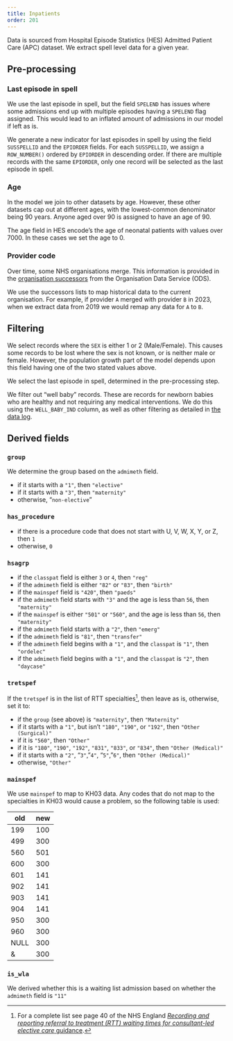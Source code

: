 ```yaml
---
title: Inpatients
order: 201
---
```


Data is sourced from Hospital Episode Statistics (HES) Admitted Patient Care (APC) dataset.
We extract spell level data for a given year.

## Pre-processing

### Last episode in spell

We use the last episode in spell, but the field `SPELEND` has issues where some admissions end up with multiple episodes
having a `SPELEND` flag assigned. This would lead to an inflated amount of admissions in our model if left as is.

We generate a new indicator for last episodes in spell by using the field `SUSSPELLID` and the `EPIORDER` fields.
For each `SUSSPELLID`, we assign a `ROW_NUMBER()` ordered by `EPIORDER` in descending order.
If there are multiple records with the same `EPIORDER`, only one record will be selected as the last episode in spell.

### Age

In the model we join to other datasets by age. However, these other datasets cap out at different ages, with the
lowest-common denominator being 90 years.
Anyone aged over 90 is assigned to have an age of 90.

The age field in HES encode's the age of neonatal patients with values over 7000.
In these cases we set the age to 0.

### Provider code

Over time, some NHS organisations merge.
This information is provided in the [organisation successors][ods_succ] from the Organisation Data Service (ODS).

[ods_succ]: https://digital.nhs.uk/services/organisation-data-service/export-data-files/csv-downloads/miscellaneous

We use the successors lists to map historical data to the current organisation.
For example, if provider `A` merged with provider `B` in 2023, when we extract data from 2019 we would remap any data
for `A` to `B`.

## Filtering

We select records where the `SEX` is either 1 or 2 (Male/Female). This causes some records to be lost where the sex is
not known, or is neither male or female. However, the population growth part of the model depends upon this field having
one of the two stated values above.

We select the last episode in spell, determined in the pre-processing step.

We filter out "well baby" records. These are records for newborn babies who are healthy and not requiring any medical interventions. We do this using the `WELL_BABY_IND` column, as well as other filtering as detailed in [the data log](/data_extraction/data_log.qmd#inpatients-2).

## Derived fields

### `group`

We determine the group based on the `admimeth` field.

- if it starts with a `"1"`, then `"elective"`
- if it starts with a `"3"`, then `"maternity"`
- otherwise, "`non-elective`"

### `has_procedure`

- if there is a procedure code that does not start with U, V, W, X, Y, or Z, then `1`
- otherwise, `0`

### `hsagrp`

- if the `classpat` field is either `3` or `4`, then `"reg"`
- if the `admimeth` field is either `"82"` or `"83"`, then `"birth"`
- if the `mainspef` field is `"420"`, then `"paeds"`
- if the `admimeth` field starts with `"3"` and the age is less than `56`, then `"maternity"`
- if the `mainspef` is either `"501"` or `"560"`, and the age is less than `56`, then `"maternity"`
- if the `admimeth` field starts with a `"2"`, then `"emerg"`
- if the `admimeth` field is `"81"`, then `"transfer"`
- if the `admimeth` field begins with a `"1"`, and the `classpat` is `"1"`, then `"ordelec"`
- if the `admimeth` field begins with a `"1"`, and the `classpat` is `"2"`, then `"daycase"`

### `tretspef`

If the `tretspef` is in the list of RTT specialties[^RTT], then leave as is, otherwise, set it to:

- if the `group` (see above) is `"maternity"`, then `"Maternity"`
- if it starts with a `"1"`, but isn't `"180"`, `"190"`, or `"192"`, then `"Other (Surgical)"`
- if it is `"560"`, then `"Other"`
- if it is `"180"`, `"190"`, `"192"`, `"831"`, `"833"`, or `"834"`, then `"Other (Medical)"`
- if it starts with a `"2"`, "`3"`, "`4"`, "`5"`, "`6"`, then `"Other (Medical)"`
- otherwise, `"Other"`

[^RTT]: For a complete list see page 40 of the NHS England [*Recording and reporting referral to treatment (RTT) waiting times for consultant-led elective care* guidance](https://www.england.nhs.uk/statistics/wp-content/uploads/sites/2/2023/10/20231020-Recording-and-Reporting-guidance-October-2023-Choice-Update-Final.pdf).

### `mainspef`

We use `mainspef` to map to KH03 data. Any codes that do not map to the specialties in KH03 would cause a problem, so
the following table is used:

| old  | new |
| ---- | --- |
| 199  | 100 |
| 499  | 300 |
| 560  | 501 |
| 600  | 300 |
| 601  | 141 |
| 902  | 141 |
| 903  | 141 |
| 904  | 141 |
| 950  | 300 |
| 960  | 300 |
| NULL | 300 |
| &    | 300 |

### `is_wla`

We derived whether this is a waiting list admission based on whether the `admimeth` field is `"11"`
